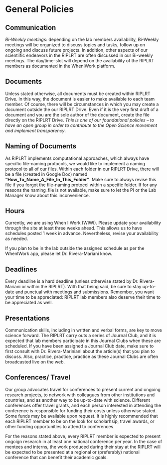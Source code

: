 # General Policies

## Communication
*Bi-Weekly meetings*: depending on the lab members availability, Bi-Weekly meetings will be organized to discuss topics and tasks, follow up on ongoing and discuss future projects. In addition, other aspects of our scientiific endeavors in the RIPLRT are often discussed in our Bi-weekly meetings. The day/time-slot will depend on the availability of the RIPLRT members as documented in the WhenIWork platform.

## Documents
Unless stated otherwise, all documents must be created within RIPLRT Drive. In this way, the document is easier to make available to each team member. Of course, there will be circumstances in which you may create a document outside the our RIPLRT Drive. Even if it is the very first draft of a document and you are the sole author of the document, create the file directly on the RIPLRT Drive. *This is one of our foundational policies -- to have an open group in order to contribute to the Open Science movement and implement transparency*. 

## Naming of Documents
As RIPLRT implements computational approaches, which always have specific file-naming protocols, we would like to implement a naming protocol to all of our files. Within each folder in our RIPLRT Drive, there will be a file (created in Google Doc) named **"How_To_Name_A_File_In_This_Folder"**. Make sure to always revise this file if you forgot the file-naming protocol within a specific folder. If for any reasons the naming_file is not available, make sure to let the PI or the Lab Manager know about this inconvenience. 

## Hours
Currently, we are using When I Work (WIWI). Please update your availability through the site at least three weeks ahead. This allows us to have schedules posted 1 week in advance. Nevertheless, revise your availability as needed.

If you plan to be in the lab outside the assigned schedule as per the WhenIWork app, please let Dr. Rivera-Mariani know.

## Deadlines 
Every deadline is a hard deadline (unless otherwise stated by Dr. Rivera-Mariani or within the RIPLRT). With that being said, be sure to stay up-to-date and punctual with meetings and submissions. Remember, you want your time to be appreciated: RIPLRT lab members also deserve their time to be appreciated as well.

## Presentations
Communication skills, including in written and verbal forms, are key to move science forward. The RIPLRT carry outs a series of Journal Club, and it is expected that lab members participate in this Journal Clubs when these are scheduled. If you have been assigned a Journal Club date, make sure to first consult with Dr. Rivera-Mariniani about the article(s) that you plan to discuss. Also, practice, practice, practice as these Journal Clubs are often broadcasted live on the web.

## Conferences/ Travel
Our group advocates travel for conferences to present current and ongoing research projects, to network with colleagues from other institutions and countries, and as another way to be up-to-date with science. Different conferences offer travel grants, and each person interested in attending the conference is responsible for funding their costs unless otherwise stated. Some funds may be available upon request. It is highly recommended that each RIPLRT member to be on the look for scholarhsip, travel awards, or other funding opportunities to attend to conferences.  

For the reasons stated above, every RIPLRT member is expected to present ongoign research in at least one national conference per year. In the case of mentees and interns, the work produced during their stay at the RIPLRT will be expected to be presented at a regional or (preferably) national conference that can benefit their academic goals.

